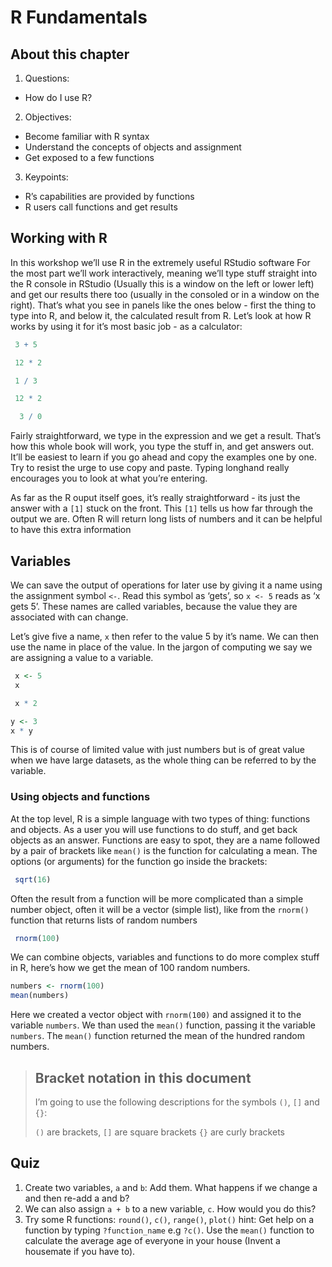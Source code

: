 # R Fundamentals {.unnumbered}

## About this chapter

1. Questions:
  - How do I use R?
2. Objectives:
  - Become familiar with R syntax
  - Understand the concepts of objects and assignment
  - Get exposed to a few functions
3. Keypoints:
  - R's capabilities are provided by functions
  - R users call functions and get results

## Working with R 

In this workshop we'll use R in the extremely useful RStudio software For the most part we'll work interactively, meaning we'll type stuff straight into the R console in RStudio (Usually this is a window on the left or lower left) and get our results there too (usually in the consoled or in a window on the right). That's what you see in panels like the ones below - first the thing to type into R, and below it, the calculated result from R. Let's look at how R works by using it for it's most basic job - as a calculator:

```r
 3 + 5
```
```r
 12 * 2
```
```r
 1 / 3
```
```r
 12 * 2
```
```r
  3 / 0
```


Fairly straightforward, we type in the expression and we get a result. That's how this whole book will work, you type the stuff in, and get answers out. It'll be easiest to learn if you go ahead and copy the examples one by one. Try to resist the urge to use copy and paste. Typing longhand really encourages you to look at what you're entering.

As far as the R ouput itself goes, it's really straightforward - its just the answer with a `[1]` stuck on the front. This `[1]` tells us how far through the output we are. Often R will return long lists of numbers and it can be helpful to have this extra information

##  Variables

We can save the output of operations for later use by giving it a name using the assignment symbol `<-`. Read this symbol as 'gets', so `x <- 5` reads as 'x gets 5'. These names are called variables, because the value they are associated with can change.

Let's give five a name, `x` then refer to the value 5 by it's name. We can then use the name in place of the value. In the jargon of computing we say we are assigning a value to a variable. 

```r
 x <- 5
 x
```

```r
 x * 2
```

```r
y <- 3
x * y
```


This is of course of limited value with just numbers but is of great value when we have large datasets, as the whole thing can be referred to by the variable.


### Using objects and functions

At the top level, R is a simple language with two types of thing: functions and objects. As a user you will use functions to do stuff, and get back objects as an answer. Functions are easy to spot, they are a name followed by a pair of brackets
 like `mean()` is the function for calculating a mean. The options (or arguments) for the function go inside the brackets: 

```r
 sqrt(16)
```


Often the result from a function will be more complicated than a simple number object, often it will be a vector (simple list), like from the `rnorm()` function that returns lists of random numbers

```r
 rnorm(100)
```

We can combine objects, variables and functions to do more complex stuff in R, here's how we get the mean of 100 random numbers.

```r
numbers <- rnorm(100)
mean(numbers)
```

Here we created a vector object with `rnorm(100)` and assigned it to the variable `numbers`. We than used the `mean()` function, passing it the variable `numbers`. The `mean()` function returned the mean of the hundred random numbers.

>## Bracket notation in this document
> I'm going to use the following descriptions for the symbols `()`, `[]` and `{}`: 
>
> `()` are brackets,
> `[]` are square brackets
> `{}` are curly brackets


## Quiz
1. Create two variables, `a` and `b`: Add them. What happens if we change a and then re-add a and b?
2. We can also assign `a + b` to a new variable, `c`. How would you do this?
3. Try some R functions: `round()`, `c()`, `range()`, `plot()` hint: Get help on a function by typing `?function_name` e.g `?c()`. Use the `mean()` function to calculate the average age of everyone in your house (Invent a housemate if you have to).
